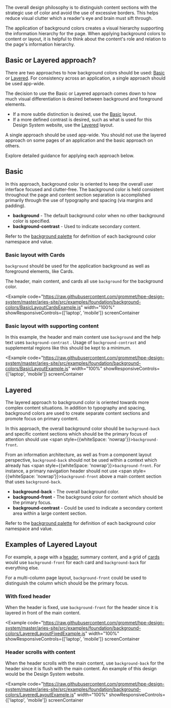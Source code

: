 
The overall design philosophy is to distinguish content sections with the strategic use of color
and avoid the use of excessive borders. This helps reduce visual clutter which a reader's eye
and brain must sift through.

The application of background colors creates a visual hierarchy supporting the information
hierarchy for the page. When applying background colors to content or layout, it is helpful
to think about the content's role and relation to the page's information hierarchy.

## Basic or Layered approach?

There are two approaches to how background colors should be used: [Basic](#basic) or [Layered](#layered). For consistency across an application, a single approach should be used app-wide. 

The decision to use the Basic or Layered approach comes down to how much visual differentiation is desired between background and foreground elements.

- If a more subtle distinction is desired, use the [Basic](#basic) layout.
- If a more defined contrast is desired, such as what is used for this Design System website, use the [Layered](#layered) layout.

A single approach should be used app-wide. You should not use the layered approach on some pages of an application and the basic approach on others. 

Explore detailed guidance for applying each approach below.

## Basic

In this approach, background color is oriented to keep the overall user interface focused and
clutter-free. The background color is held consistent throughout the page and content section
separation is accomplished primarily through the use of typography and spacing (via margins
and padding).

- **background** <ColorSwatch background="background" /> - The default background color when no other background color is specified.
- **background-contrast** <ColorSwatch background="background-contrast" /> - Used to indicate secondary content.

Refer to the [background palette](/foundation/color#background-palette) for definition
of each background color namespace and value.

### Basic layout with Cards

`background` <ColorSwatch background="background" /> should be used for the application background as well as foreground elements, like Cards.

The header, main content, and cards all use `background` <ColorSwatch background="background" /> for the background color.

<Example
  code="https://raw.githubusercontent.com/grommet/hpe-design-system/master/aries-site/src/examples/foundation/background-colors/BasicLayoutCardsExample.js"
  width="100%"
  showResponsiveControls={['laptop', 'mobile']}
  screenContainer
>
  <BasicLayoutCardsExample />
</Example>

### Basic layout with supporting content

In this example, the header and main content use `background` <ColorSwatch background="background" /> and the help text uses `background-contrast` <ColorSwatch background="background-contrast" />. Usage of `background-contrast` and supplemental regions like this should be kept to a minimum.

<Example
  code="https://raw.githubusercontent.com/grommet/hpe-design-system/master/aries-site/src/examples/foundation/background-colors/BasicLayoutExample.js"
  width="100%"
  showResponsiveControls={['laptop', 'mobile']}
  screenContainer
>
  <BasicLayoutExample />
</Example>

## Layered

The layered approach to background color is oriented towards more complex content situations. In addition to typography and spacing, background colors are used to create separate content sections and promote focus on primary content.

In this approach, the overall background color should be `background-back` and specific content sections which should be the primary focus of attention should use <span style={{whiteSpace: 'nowrap'}}>`background-front`</span>.

From an information architecture, as well as from a component layout
perspective, `background-back` should not be used within a context which
already has <span style={{whiteSpace: 'nowrap'}}>`background-front`</span>.
For instance, a primary navigation header should not use <span style={{whiteSpace: 'nowrap'}}>`background-front`</span>
above a main content section that uses `background-back`.

- **background-back** <ColorSwatch background="background-back" /> - The overall background color.
- **background-front** <ColorSwatch background="background-front" /> - The background color for content which should be the primary focus.
- **background-contrast** <ColorSwatch background="background-contrast" /> - Could be used to indicate a secondary content area within a large content section.

Refer to the [background palette](/foundation/color#background-palette) for definition
of each background color namespace and value.

## Examples of Layered Layout

For example, a page with a [header](/components/header), summary content, and a grid of
[cards](/components/card) would use `background-front` for each card and
`background-back` for everything else.

For a multi-column page layout, `background-front` could be used to distinguish the column which should be the primary focus.

### With fixed header

When the header is fixed, use `background-front` <ColorSwatch background="background-front" /> for the header since it is layered in front of the main content.

<Example
  code="https://raw.githubusercontent.com/grommet/hpe-design-system/master/aries-site/src/examples/foundation/background-colors/LayeredLayoutFixedExample.js"
  width="100%"
  showResponsiveControls={['laptop', 'mobile']}
  screenContainer
>
  <LayeredLayoutFixedExample />
</Example>

### Header scrolls with content

When the header scrolls with the main content, use `background-back` <ColorSwatch background="background-back" /> for the header since it is flush with the main content. An example of this design would be the Design System website.

<Example
  code="https://raw.githubusercontent.com/grommet/hpe-design-system/master/aries-site/src/examples/foundation/background-colors/LayeredLayoutExample.js"
  width="100%"
  showResponsiveControls={['laptop', 'mobile']}
  screenContainer
>
  <LayeredLayoutExample />
</Example>
